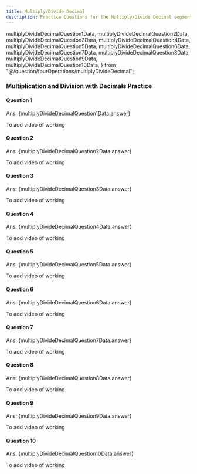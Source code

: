 ```yaml
---
title: Multiply/Divide Decimal
description: Practice Questions for the Multiply/Divide Decimal segment.
---
```



  multiplyDivideDecimalQuestion1Data,
  multiplyDivideDecimalQuestion2Data,
  multiplyDivideDecimalQuestion3Data,
  multiplyDivideDecimalQuestion4Data,
  multiplyDivideDecimalQuestion5Data,
  multiplyDivideDecimalQuestion6Data,
  multiplyDivideDecimalQuestion7Data,
  multiplyDivideDecimalQuestion8Data,
  multiplyDivideDecimalQuestion9Data,
  multiplyDivideDecimalQuestion10Data,
} from "@/question/fourOperations/multiplyDivideDecimal";


### Multiplication and Division with Decimals Practice

#### Question 1

<Accordions>
  <Accordion title="Question">
    <MultipleChoiceQuestion questionData={multiplyDivideDecimalQuestion1Data} />
  </Accordion>

  <Accordion title="Answer Walkthrough">
    <p className="ml-11">Ans: {multiplyDivideDecimalQuestion1Data.answer}</p>
    To add video of working
  </Accordion>
</Accordions>

#### Question 2

<Accordions>
  <Accordion title="Question">
    <MultipleChoiceQuestion questionData={multiplyDivideDecimalQuestion2Data} />
  </Accordion>

  <Accordion title="Answer Walkthrough">
    <p className="ml-11">Ans: {multiplyDivideDecimalQuestion2Data.answer}</p>
    To add video of working
  </Accordion>
</Accordions>

#### Question 3

<Accordions>
  <Accordion title="Question">
    <MultipleChoiceQuestion questionData={multiplyDivideDecimalQuestion3Data} />
  </Accordion>

  <Accordion title="Answer Walkthrough">
    <p className="ml-11">Ans: {multiplyDivideDecimalQuestion3Data.answer}</p>
    To add video of working
  </Accordion>
</Accordions>

#### Question 4

<Accordions>
  <Accordion title="Question">
    <MultipleChoiceQuestion questionData={multiplyDivideDecimalQuestion4Data} />
  </Accordion>

  <Accordion title="Answer Walkthrough">
    <p className="ml-11">Ans: {multiplyDivideDecimalQuestion4Data.answer}</p>
    To add video of working
  </Accordion>
</Accordions>

#### Question 5

<Accordions>
  <Accordion title="Question">
    <MultipleChoiceQuestion questionData={multiplyDivideDecimalQuestion5Data} />
  </Accordion>

  <Accordion title="Answer Walkthrough">
    <p className="ml-11">Ans: {multiplyDivideDecimalQuestion5Data.answer}</p>
    To add video of working
  </Accordion>
</Accordions>

#### Question 6

<Accordions>
  <Accordion title="Question">
    <MultipleChoiceQuestion questionData={multiplyDivideDecimalQuestion6Data} />
  </Accordion>

  <Accordion title="Answer Walkthrough">
    <p className="ml-11">Ans: {multiplyDivideDecimalQuestion6Data.answer}</p>
    To add video of working
  </Accordion>
</Accordions>

#### Question 7

<Accordions>
  <Accordion title="Question">
    <MultipleChoiceQuestion questionData={multiplyDivideDecimalQuestion7Data} />
  </Accordion>

  <Accordion title="Answer Walkthrough">
    <p className="ml-11">Ans: {multiplyDivideDecimalQuestion7Data.answer}</p>
    To add video of working
  </Accordion>
</Accordions>

#### Question 8

<Accordions>
  <Accordion title="Question">
    <MultipleChoiceQuestion questionData={multiplyDivideDecimalQuestion8Data} />
  </Accordion>

  <Accordion title="Answer Walkthrough">
    <p className="ml-11">Ans: {multiplyDivideDecimalQuestion8Data.answer}</p>
    To add video of working
  </Accordion>
</Accordions>

#### Question 9

<Accordions>
  <Accordion title="Question">
    <MultipleChoiceQuestion questionData={multiplyDivideDecimalQuestion9Data} />
  </Accordion>

  <Accordion title="Answer Walkthrough">
    <p className="ml-11">Ans: {multiplyDivideDecimalQuestion9Data.answer}</p>
    To add video of working
  </Accordion>
</Accordions>

#### Question 10

<Accordions>
  <Accordion title="Question">
    <MultipleChoiceQuestion
      questionData={multiplyDivideDecimalQuestion10Data}
    />
  </Accordion>

  <Accordion title="Answer Walkthrough">
    <p className="ml-11">Ans: {multiplyDivideDecimalQuestion10Data.answer}</p>
    To add video of working
  </Accordion>
</Accordions>
